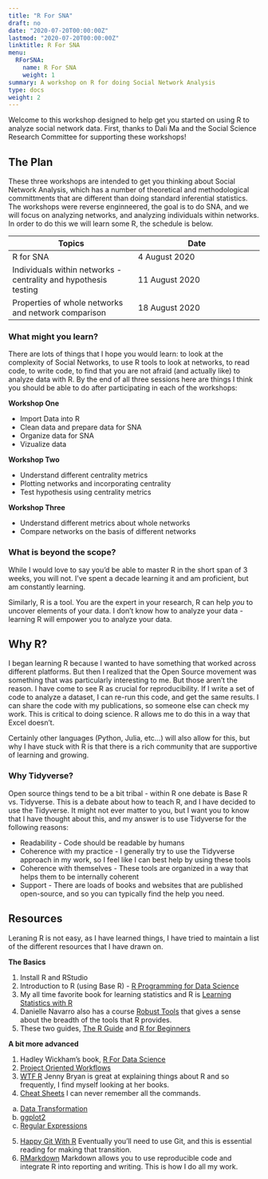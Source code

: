 ```yaml
---
title: "R For SNA"
draft: no
date: "2020-07-20T00:00:00Z"
lastmod: "2020-07-20T00:00:00Z"
linktitle: R For SNA
menu:
  RForSNA:
    name: R For SNA
    weight: 1
summary: A workshop on R for doing Social Network Analysis
type: docs
weight: 2
---
```


Welcome to this workshop designed to help get you started on using R to analyze social network data. First, thanks to Dali Ma and the Social Science Research Committee for supporting these workshops!

## The Plan
These three workshops are intended to get you thinking about Social Network Analysis, which has a number of theoretical and methodological committments that are different than doing standard inferential statistics. The workshops were reverse enginneered, the goal is to do SNA, and we will focus on analyzing networks, and analyzing individuals within networks. In order to do this we will learn some R, the schedule is below.

|Topics| Date|
|------|------|
|R for SNA | 4 August 2020|
|Individuals within networks - centrality and hypothesis testing |11 August 2020|
|Properties of whole networks and network comparison | 18 August 2020|


### What might you learn?
There are lots of things that I hope you would learn: to look at the complexity of Social Networks, to use R tools to look at networks, to read code, to write code, to find that you are not afraid (and actually like) to analyze data with R. By the end of all three sessions here are things I think you should be able to do after participating in each of the workshops:

**Workshop One**

* Import Data into R
* Clean data and prepare data for SNA
* Organize data for SNA
* Vizualize data

**Workshop Two**

* Understand different centrality metrics 
* Plotting networks and incorporating centrality
* Test hypothesis using centrality metrics

**Workshop Three**

* Understand different metrics about whole networks
* Compare networks on the basis of different networks

### What is beyond the scope?
While I would love to say you'd be able to master R in the short span of 3 weeks, you will not. I've spent a decade learning it and am proficient, but am constantly learning. 

Similarly, R is a tool. You are the expert in your research, R can help *you* to uncover elements of your data. I don't know how to analyze your data - learning R will empower you to analyze your data. 


## Why R?
I began learning R because I wanted to have something that worked across different platforms. But then I realized that the Open Source movement was something that was particularly interesting to me.  But those aren't the reason. I have come to see R as crucial for reproducibility. If I write a set of code to analyze a dataset, I can re-run this code, and get the same results. I can share the code with my publications, so someone else can check my work. This is critical to doing science. R allows me to do this in a way that Excel doesn't. 

Certainly other languages (Python, Julia, etc...) will also allow for this, but why I have stuck with R is that there is a rich community that are supportive of learning and growing. 

### Why Tidyverse?
Open source things tend to be a bit tribal - within R one debate is Base R vs. Tidyverse. This is a debate about how to teach R, and I have decided to use the Tidyverse. It might not ever matter to you, but I want you to know that I have thought about this, and my answer is to use Tidyverse for the following reasons:

- Readability - Code should be readable by humans
- Coherence with my practice - I generally try to use the Tidyverse approach in my work, so I feel like I can best help by using these tools
- Coherence with themselves - These tools are organized in a way that helps them to be internally coherent
- Support - There are loads of books and websites that are published open-source, and so you can typically find the help you need. 


## Resources
Leraning R is not easy, as I have learned things, I have tried to maintain a list of the different resources that I have drawn on. 

**The Basics**

1. Install R and RStudio
2. Introduction to R (using Base R) - [R Programming for Data Science](<https://bookdown.org/rdpeng/rprogdatascience/>)
3. My all time favorite book for learning statistics and R is [Learning Statistics with R](<http://tidylsr.djnavarro.net/>)
4. Danielle Navarro also has a course [Robust Tools](<http://robust-tools.djnavarro.net/>) that gives a sense about the breadth of the tools that R provides.
5. These two guides, [The R Guide](<https://drive.google.com/file/d/1G9rqsXdesobxbWivbrD1MN0K97jMNEST/view>) and [R for Beginners](<https://drive.google.com/file/d/1jUivTK7z3Ig_51upZ4mD5l2v-PCXOoGp/view>)

**A bit more advanced**

1. Hadley Wickham's book, [R For Data Science](<https://r4ds.had.co.nz/>)
2. [Project Oriented Workflows](<https://www.tidyverse.org/blog/2017/12/workflow-vs-script/>)
3. [WTF R](<https://rstats.wtf/index.html>) Jenny Bryan is great at explaining things about R and so frequently, I find myself looking at her books.
4. [Cheat Sheets](<https://rstudio.com/resources/cheatsheets/>) I can never remember all the commands. 
  a. [Data Transformation](<file:///Users/ericbrewelaptop/Downloads/data-transformation.pdf>)
  b. [ggplot2](<https://github.com/rstudio/cheatsheets/raw/master/data-visualization-2.1.pdf>)
  c. [Regular Expressions](<https://github.com/rstudio/cheatsheets/raw/master/data-visualization-2.1.pdf>)
5. [Happy Git With R](<https://happygitwithr.com/>) Eventually you'll need to use Git, and this is essential reading for making that transition.
6. [RMarkdown](<https://bookdown.org/yihui/rmarkdown/software-info.html>) Markdown allows you to use reproducible code and integrate R into reporting and writing. This is how I do all my work. 